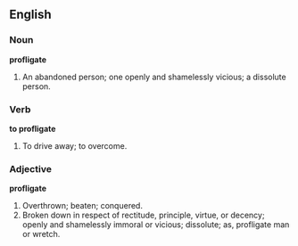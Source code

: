 ==English==

===Noun===

'''profligate'''

#An abandoned person; one openly and shamelessly vicious; a dissolute person.

===Verb===

'''to profligate'''

#To drive away; to overcome.

===Adjective===

'''profligate'''

#Overthrown; beaten; conquered.
#Broken down in respect of rectitude, principle, virtue, or decency; openly and shamelessly immoral or vicious; dissolute; as, profligate man or wretch.